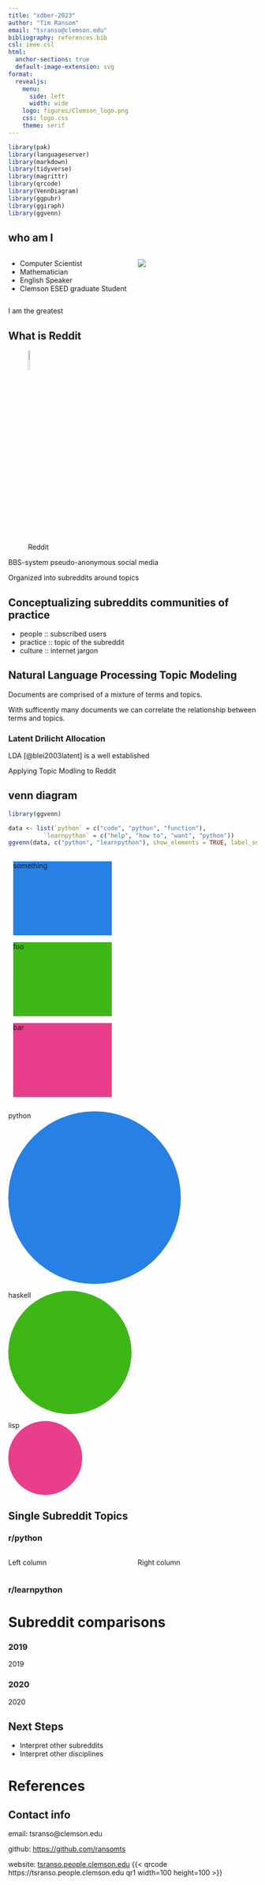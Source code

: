 ```yaml
---
title: "xdber-2023"
author: "Tim Ransom"
email: "tsranso@clemson.edu"
bibliography: references.bib
csl: ieee.csl
html:
  anchor-sections: true
  default-image-extension: svg
format:
  revealjs:
    menu:
      side: left
      width: wide
    logo: figures/Clemson_logo.png
    css: logo.css
    theme: serif
---
```


```r
library(pak)
library(languageserver)
library(markdown)
library(tidyverse)
library(magrittr)
library(qrcode)
library(VennDiagram)
library(ggpubr)
library(ggiraph)
library(ggvenn)
```



<!-- 
# abstract

Programmers and programming students often find support and community through online spaces. Reddit in particular has a large number of active users participating in online communities of practice for programming and learning to program. Topics being discussed in these two spaces provide a rich data source to address the research question: How can we identify topics of discussion for learning through online communities?

In this work I showcase an established natural language topic modeling algorithm (latent drilect allocation, LDA) to compare the topics of discussion between a community of practice and another community intended for learning that practice. Cross community comparisons and intra community historical trends both contribute to an understanding of what practitioners consider important for learning the practice, learners ponts of struggle, and data indicating evolutions of the practice over time.

I investigate the communities r/Python and r/learnpython for this work. Both are highly active (approx. 1.1 million and 648 thousand members respectively) spaces focused on the practice and learning of the Python programming language. This language is quickly becoming the most popular tool of choice for introductory computing courses and so warrants educational analysis from as many data sources as possible.

This methodology of community comparison is easily extended into other domains with online communities. For example on Reddit there are dual communites for math (r/math & r/learnmath), engineering (r/engineering & r/EngineeringStudents), physics (r/Physics & r/learnPhysics), and several other STEM disciplines.
-->

## who am I

:::: {.columns}
::: {.column width="45%"}
- Computer Scientist
- Mathematician
- English Speaker
- Clemson ESED graduate Student
:::

::: {.column width="45%"}
![](figures/tim-headshot.jpg){width=80%, fig-alt="photograph of Tim"}
:::
::::


::: {.notes}
I am the greatest
:::

## What is Reddit

![Reddit](figures/Reddit_Mark_OnWhite.svg){width=10%}

BBS-system pseudo-anonymous social media

Organized into subreddits around topics

## Conceptualizing subreddits communities of practice

 - people :: subscribed users
 - practice :: topic of the subreddit
 - culture :: internet jargon
   
## Natural Language Processing Topic Modeling

Documents are comprised of a mixture of terms and topics.

With sufficently many documents we can correlate the relationship between terms and topics.

### Latent Drilicht Allocation

LDA [@blei2003latent] is a well established 

 Applying Topic Modling to Reddit

## venn diagram

```r
library(ggvenn)

data <- list(`python` = c("code", "python", "function"),
          `learnpython` = c("help", "how to", "want", "python"))
ggvenn(data, c("python", "learnpython"), show_elements = TRUE, label_sep = "\n\n", fill_color = c("#F56600", "#522D80"))
```

## {auto-animate=true auto-animate-easing="ease-in-out"}

::: {.r-hstack}
::: {data-id="box1" auto-animate-delay="0" style="background: #2780e3; width: 200px; height: 150px; margin: 10px;"}
something
:::

::: {data-id="box2" auto-animate-delay="0.1" style="background: #3fb618; width: 200px; height: 150px; margin: 10px;"}
foo
:::

::: {data-id="box3" auto-animate-delay="0.2" style="background: #e83e8c; width: 200px; height: 150px; margin: 10px;"}
bar
:::
:::

## {auto-animate=true auto-animate-easing="ease-in-out"}

::: {.r-stack}
::: {data-id="box1" style="background: #2780e3; width: 350px; height: 350px; border-radius: 200px;"}
python
:::

::: {data-id="box2" style="background: #3fb618; width: 250px; height: 250px; border-radius: 200px;"}
haskell
:::

::: {data-id="box3" style="background: #e83e8c; width: 150px; height: 150px; border-radius: 200px;"}
lisp
:::
:::


## Single Subreddit Topics

### r/python
:::: {.columns}

::: {.column width="45%"}
Left column
:::

::: {.column width="45%"}
Right column
:::

::::
### r/learnpython

# Subreddit comparisons

::: {.panel-tabset}

### 2019

2019

### 2020

2020

:::

## Next Steps

- Interpret other subreddits
- Interpret other disciplines

# References {.unnumbered}

::: {#refs}
:::

## Contact info

email:
tsranso@clemson.edu

github:
[https://github.com/ransomts](https://github.com/ransomts)

website:
[tsranso.people.clemson.edu](tsranso.people.clemson.edu)
{{< qrcode https://tsranso.people.clemson.edu qr1 width=100 height=100 >}}
